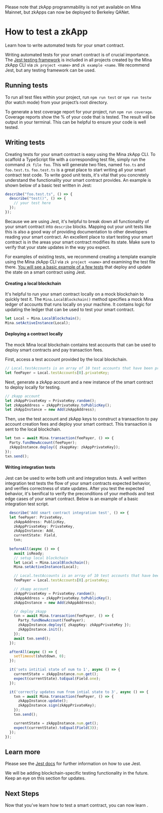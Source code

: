 
<Alert kind="info">

Please note that zkApp programmability is not yet available on Mina Mainnet, but
zkApps can now be deployed to Berkeley QANet.

</Alert>

# How to test a zkApp

Learn how to write automated tests for your smart contract.

Writing automated tests for your smart contract is of crucial importance. The <a href="https://jestjs.io/">Jest testing framework</a> is included in all projects created by the Mina zkApp CLI via `zk project <name>` and `zk example <name`. We recommend Jest, but any testing framework can be used.

## Running tests

To run all test files within your project, run `npm run test` or `npm run testw` (for watch mode) from your project’s root directory.

To generate a test coverage report for your project, run `npm run coverage`. Coverage reports show the % of your code that is tested. The result will be output in your terminal. This can be helpful to ensure your code is well tested.

## Writing tests

Creating tests for your smart contract is easy using the Mina zkApp CLI. To scaffold a TypeScript file with a corresponding test file, simply run the command `zk file foo`. This will generate two files, named `foo.ts` and `foo.test.ts`. `foo.test.ts` is a great place to start writing all your smart contract test code. To write good unit tests, it's vital that you concretely understand the functionality your smart contract provides. An example is shown below of a basic test written in Jest:

```ts
describe("foo.test.ts", () => {
  describe("test()", () => {
    // your test here
  });
});
```

Because we are using Jest, it's helpful to break down all functionality of your smart contract into `describe` blocks. Mapping out your unit tests like this is also a good way of providing documentation to other developers reading your smart contract. An excellent place to start testing your smart contract is in the areas your smart contract modifies its state. Make sure to verify that your state updates in the way you expect.

For examples of existing tests, we recommend creating a template example using the Mina zkApp CLI via `zk project <name>` and examining the test file there. [You will see a basic example of a few tests](https://github.com/o1-labs/zkapp-cli/blob/main/templates/project-ts/src/Add.test.ts) that deploy and update the state on a smart contract using Jest.

#### Creating a local blockchain

It's helpful to run your smart contract locally on a mock blockchain to quickly test it. 
The `Mina.LocalBlockchain()` method specifies a mock Mina ledger of accounts that runs locally on your machine. It contains logic for updating the ledger that can be used to test your smart contract.

```ts
let Local = Mina.LocalBlockchain();
Mina.setActiveInstance(Local);
```

#### Deploying a contract locally

The mock Mina local blockchain contains test accounts that can be used to deploy smart contracts and pay transaction fees.

First, access a test account provided by the local blockchain.

```ts
// Local.testAccounts is an array of 10 test accounts that have been pre-filled with Mina
let feePayer = Local.testAccounts[0].privateKey;
```

Next, generate a zkApp account and a new instance of the smart contract to deploy locally for testing.

```ts
// zkapp account
let zkAppPrivateKey = PrivateKey.random();
let zkAppAddress = zkAppPrivateKey.toPublicKey();
let zkAppInstance = new Add(zkAppAddress);
```

Then, use the test account and zkApp keys to construct a transaction to pay account creation fees and deploy your smart contract. This transaction is sent to the local blockchain. 

```ts
let txn = await Mina.transaction(feePayer, () => {
  Party.fundNewAccount(feePayer);
  zkAppInstance.deploy({ zkappKey: zkAppPrivateKey});
});
txn.send();
```

#### Writing integration tests

Jest can be used to write both unit and integration tests. A well written integration test tests the flow of your smart contracts expected behavior, and verifies correctness of state updates. After you test the expected behavior, it's benifical to verify the preconditions of your methods and test edge cases of your smart contract. Below is an example of a basic integration test script.

```ts
  describe('Add smart contract integration test', () => {
  let feePayer: PrivateKey,
    zkAppAddress: PublicKey,
    zkAppPrivateKey: PrivateKey,
    zkAppInstance: Add,
    currentState: Field,
    txn;
  
  beforeAll(async () => {
    await isReady;
    // setup local blockchain
    let Local = Mina.LocalBlockchain();
    Mina.setActiveInstance(Local);

    // Local.testAccounts is an array of 10 test accounts that have been pre-filled with Mina
    feePayer = Local.testAccounts[0].privateKey;

    // zkapp account
    zkAppPrivateKey = PrivateKey.random();
    zkAppAddress = zkAppPrivateKey.toPublicKey();
    zkAppInstance = new Add(zkAppAddress);

    // deploy zkapp
    txn = await Mina.transaction(feePayer, () => {
      Party.fundNewAccount(feePayer);
      zkAppInstance.deploy({ zkappKey: zkAppPrivateKey });
      zkAppInstance.init();
    });
    await txn.send();
  });

  afterAll(async () => {
    setTimeout(shutdown, 0);
  });

  it('sets intitial state of num to 1', async () => {
    currentState = zkAppInstance.num.get();
    expect(currentState).toEqual(Field.one);
  });

  it('correctly updates num from intial state to 3', async () => {
    txn = await Mina.transaction(feePayer, () => {
      zkAppInstance.update();
      zkAppInstance.sign(zkAppPrivateKey);
    });
    txn.send();

    currentState = zkAppInstance.num.get();
    expect(currentState).toEqual(Field(3));
  });
});
``` 

## Learn more


Please see the <a href="https://jestjs.io/docs/getting-started">Jest docs</a> for further information on how to use Jest.

We will be adding blockchain-specific testing functionality in the future. Keep an eye on this section for updates.

## Next Steps

Now that you've learn how to test a smart contract, you can now learn <DocLink copy="how to deploy your zkApp" url="/zkapps/how-to-deploy-a-zkapp" />.
